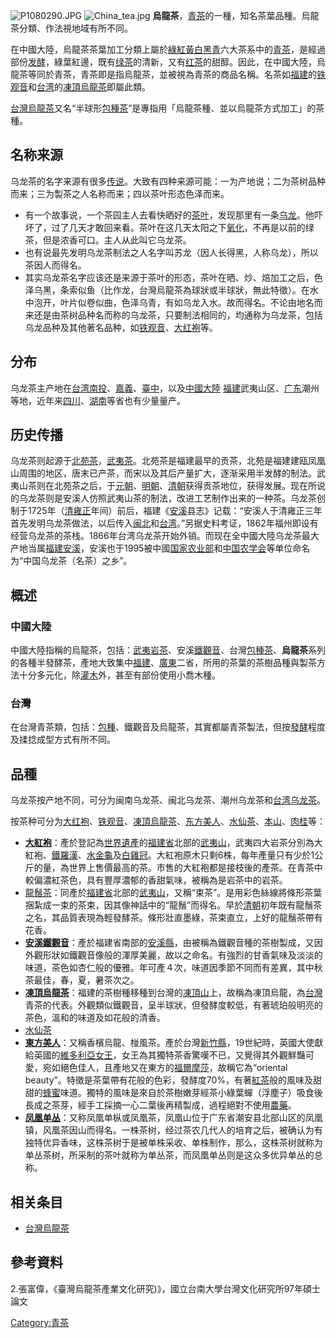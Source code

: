 {{copyedit|time=2016-10-21T06:52:58+00:00}}
{{refimprove|time=2015-09-25T01:55:23+00:00}}
{{not|青茶}}
[[File:P1080290.JPG|right]]
[[File:China_tea.jpg|right]]
'''烏龍茶'''，[[青茶|青茶]]的一種，知名茶葉品種。烏龍茶分類、作法視地域有所不同。

在中國大陸，烏龍茶茶葉加工分類上屬於[[綠茶|綠]][[紅茶|紅]][[黃茶|黃]][[白茶|白]][[黑茶|黑]][[青茶|青]]六大茶系中的[[青茶|青茶]]，是經過部份[[发酵|发酵]]，綠葉紅邊，既有[[绿茶|绿茶]]的清新，又有[[红茶|红茶]]的甜醇。因此，在中國大陸，烏龍茶等同於青茶，青茶即是指烏龍茶，並被視為青茶的商品名稱。名茶如[[福建|福建]]的[[铁观音|铁观音]]和[[台湾|台湾]]的[[凍頂烏龍茶|凍頂烏龍茶]]即屬此類。{{来源请求}}

[[台灣烏龍茶|台灣烏龍茶]]又名“半球形[[包種茶|包種茶]]”是專指用「烏龍茶種、並以烏龍茶方式加工」的茶種。

==名称来源==
乌龙茶的名字来源有很多[[传说|传说]]。大致有四种来源可能：一为产地说；二为茶树品种而来；三为製茶之人名称而来；四以茶叶形态色泽而来。
*有一个故事说，一个茶园主人去看快晒好的[[茶叶|茶叶]]，发现那里有一条[[乌|乌]][[龙|龙]]。他吓坏了，过了几天才敢回来看。茶叶在这几天太阳之下[[氧化|氧化]]，不再是以前的绿茶，但是浓香可口。主人从此叫它乌龙茶。
*也有说最先发明乌龙茶制法之人名字叫苏龙（因人长得黑，人称乌龙），所以茶因人而得名。
*其实乌龙茶名字应该还是来源于茶叶的形态，茶叶在晒、炒、焙加工之后，色泽乌黑，条索似鱼（比作龙，台灣烏龍茶為球狀或半球狀，無此特徵）。在水中泡开，叶片似卷似曲，色泽乌青，有如乌龙入水。故而得名。不论由地名而来还是由茶树品种名而称的乌龙茶，只要制法相同的，均通称为乌龙茶，包括乌龙品种及其他著名品种，如[[铁观音|铁观音]]、[[大红袍|大红袍]]等。

==分布==
乌龙茶主产地在[[台湾|台湾]][[南投縣|南投]]、[[嘉義縣|嘉義]]、[[臺中|臺中]]，以及[[中國大陸|中國大陸]]
[[福建|福建]]武夷山区、[[广东|广东]]潮州等地，近年来[[四川|四川]]、[[湖南|湖南]]等省也有少量量产。

==历史传播==
乌龙茶则起源于[[北苑茶|北苑茶]]，[[武夷茶|武夷茶]]。北苑茶是福建最早的贡茶，北苑是福建建瓯凤凰山周围的地区，唐末已产茶，而宋以及其后产量扩大，逐渐采用半发酵的制法。武夷山茶则在北苑茶之后，于[[元朝|元朝]]、[[明朝|明朝]]、[[清朝|清朝]]获得贡茶地位，获得发展。现在所说的乌龙茶则是安溪人仿照武夷山茶的制法，改进工艺制作出来的一种茶。乌龙茶创制于1725年（[[清|清]][[雍正|雍正]]年间）前后，福建《[[安溪|安溪]]县志》记载：“安溪人于清雍正三年首先发明乌龙茶做法，以后传入[[闽北|闽北]]和[[台湾|台湾]]。”另据史料考证，1862年福州即设有经营乌龙茶的茶栈。1866年台湾乌龙茶开始外销。而现在全中國大陸乌龙茶最大产地当属[[福建|福建]][[安溪|安溪]]，安溪也于1995被中國[[国家农业部|国家农业部]]和[[中国农学会|中国农学会]]等单位命名为“中国乌龙茶（名茶）之乡”。

==概述==
===中國大陸===
中國大陸指稱的烏龍茶，包括：[[武夷岩茶|武夷岩茶]]、安溪[[鐵觀音|鐵觀音]]、台灣[[包種茶|包種茶]]、'''烏龍茶'''系列的各種半發酵茶，產地大致集中[[福建|福建]]、[[廣東|廣東]]二省，所用的茶葉的茶樹品種與製茶方法十分多元化，除[[灌木|灌木]]外，甚至有部份使用小喬木種。{{Fact|time=2017-12-14T10:21:15+00:00}}

===台灣===
{{main|台灣烏龍茶}}
在台灣青茶類，包括：[[文山包種茶|包種]]、鐵觀音及烏龍茶，其實都屬青茶製法，但按[[發酵|發酵]]程度及揉捻成型方式有所不同。

==品種==
乌龙茶按产地不同，可分为闽南乌龙茶、闽北乌龙茶、潮州乌龙茶和[[台湾乌龙茶|台湾乌龙茶]]。

按茶种可分为[[大红袍|大红袍]]、[[铁观音|铁观音]]、[[凍頂烏龍茶|凍頂烏龍茶]]、[[东方美人|东方美人]]、[[水仙茶|水仙茶]]、[[本山|本山]]、[[肉桂|肉桂]]等：
*'''[[大紅袍|大紅袍]]'''：產於登記為[[世界遺產|世界遺產]]的[[福建省|福建省]]北部的[[武夷山|武夷山]]，武夷四大岩茶分別為大紅袍、[[鐵羅漢|鐵羅漢]]、[[水金龜|水金龜]]及[[白雞冠|白雞冠]]。大紅袍原木只剩6株，每年產量只有少於1公斤的量，為世界上售價最高的茶。市售的大紅袍都是接枝後的產茶。在青茶中較偏濃紅茶色，具有豐厚濃郁的香甜氣味，被稱為是岩茶中的岩茶。
* [[龍鬚茶|龍鬚茶]]：同產於[[福建省|福建省]]北部的[[武夷山脉|武夷山]]，又稱“束茶”。是用彩色絲線將條形茶葉捆紮成一束的茶束，因其像神話中的“龍鬚”而得名。早於[[清朝|清朝]]初年既有龍鬚茶之名，其品質表現為輕發酵茶。條形壯直墨綠，茶束直立，上好的龍鬚茶帶有花香。
*'''[[安溪|安溪]][[鐵觀音|鐵觀音]]'''：產於福建省南部的[[安溪縣|安溪縣]]，由被稱為鐵觀音種的茶樹製成，又因外觀形狀如鐵觀音像般的渾厚美麗，故以之命名。有強烈的甘香氣味及淡淡的味道，茶色如杏仁般的優雅。年可產４次，味道因季節不同而有差異，其中秋茶最佳，春，夏，暑茶次之。
*'''[[凍頂烏龍茶|凍頂烏龍茶]]'''：福建的茶樹種移種到台灣的[[凍頂山|凍頂山]]上，故稱為凍頂烏龍，為[[台灣|台灣]]青茶的代表。外觀類似鐵觀音，呈半球狀，但發酵度較低，有著琥珀般明亮的茶色，溫和的味道及如花般的清香。
*[[水仙茶|水仙茶]]
*'''[[東方美人|東方美人]]'''：又稱香檳烏龍、椪風茶。產於台灣[[新竹縣|新竹縣]]，19世紀時，英國大使獻給英國的[[維多利亞女王|維多利亞女王]]，女王為其獨特茶香驚嘆不已，又覺得其外觀鮮豔可愛，宛如絕色佳人，且產地又在東方的[[福爾摩莎|福爾摩莎]]，故稱它為“oriental beauty”。特徵是茶葉帶有花般的色彩，發酵度70%，有著[[紅茶|紅茶]]般的風味及甜甜的[[蜂蜜|蜂蜜]]味道。獨特的風味是來自於茶樹嫩芽經茶小綠葉蟬（浮塵子）吸食後長成之茶芽，經手工採摘一心二葉後再精製成，過程絕對不使用[[農藥|農藥]]。
*'''[[凤凰单丛|凤凰单丛]]'''：又称凤凰单枞或凤凰茶，凤凰山位于广东省潮安县北部山区的凤凰镇，风凰茶因山而得名。一株茶树，经过茶农几代人的培育之后，被确认为有独特优异香味，这株茶树于是被单株采收、单株制作，那么，这株茶树就称为单丛茶树，所采制的茶叶就称为单丛茶，而凤凰单丛则是这众多优异单丛的总称。

==相关条目==
{{Portal box|中国|飲食}}
{{Commonscat|Green_tea}}
*[[台灣烏龍茶|台灣烏龍茶]]

==參考資料==
<div class="references-small">
<references />

</div>
2.張富偉，《臺灣烏龍茶產業文化研究)》，國立台南大學台灣文化研究所97年碩士論文

{{茶}}


[[Category:青茶|Category:青茶]]
